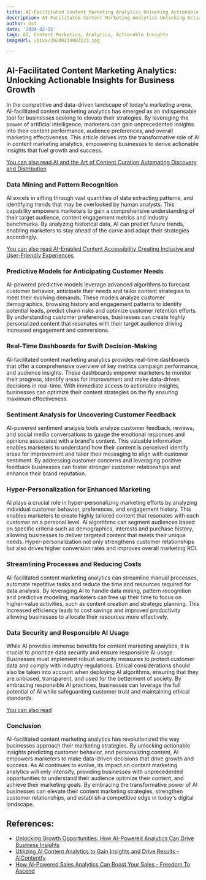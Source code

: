 ```yaml
---
title: AI-Facilitated Content Marketing Analytics Unlocking Actionable Insights
description: AI-Facilitated Content Marketing Analytics Unlocking Actionable Insights
author: Usf
date: '2024-02-15'
tags: AI, Content Marketing, Analytics, Actionable Insights
imageUrl: /pixa/20240219083123.jpg

---
```

##  AI-Facilitated Content  Marketing Analytics: Unlocking Actionable  Insights for Business Growth

In the competitive and data-driven landscape of today's marketing arena, AI-facilitated content marketing analytics has emerged as an indispensable tool for businesses seeking to elevate  their strategies.  By leveraging the power of  artificial intelligence, marketers can gain unprecedented insights into their content  performance, audience preferences, and overall marketing effectiveness. This article delves into the transformative  role of AI in content marketing analytics, empowering businesses to  derive  actionable insights that fuel growth and success.

[You can also  read AI and  the Art  of Content Curation  Automating Discovery and Distribution](AI%20and%20the%20Art%20of%20Content%20Curation%20Automating%20Discovery%20and%20Distribution)


### Data Mining and Pattern Recognition

AI  excels in sifting through vast quantities of data extracting patterns, and identifying trends that may be overlooked by human analysts. This capability empowers marketers to gain a comprehensive understanding  of their target audience, content engagement metrics and industry benchmarks. By  analyzing historical data, AI can predict future  trends, enabling  marketers to stay ahead of the curve and adapt their strategies accordingly.

[You can also read AI-Enabled Content Accessibility Creating Inclusive and User-Friendly Experiences](AI-Enabled%20Content%20Accessibility%20Creating%20Inclusive%20and%20User-Friendly%20Experiences)


### Predictive Models for  Anticipating Customer Needs

AI-powered predictive models leverage advanced algorithms to  forecast customer behavior, anticipate their needs and tailor content strategies to meet their evolving demands. These models analyze customer demographics, browsing history and engagement  patterns to identify potential leads, predict churn  risks and optimize customer retention efforts.  By  understanding customer preferences, businesses can create highly personalized content  that resonates with their target audience driving increased  engagement and conversions.

### Real-Time Dashboards for Swift Decision-Making

AI-facilitated  content marketing analytics provides real-time dashboards  that offer a comprehensive  overview of  key metrics campaign performance, and audience insights. These dashboards empower marketers to monitor their progress,  identify areas for improvement and  make data-driven decisions in real-time. With immediate access to actionable insights, businesses can optimize their content strategies on the fly ensuring maximum  effectiveness.

###  Sentiment Analysis for Uncovering Customer Feedback

AI-powered sentiment analysis tools analyze customer feedback, reviews, and  social media conversations to gauge  the emotional responses and  opinions associated with a brand's content. This  valuable information enables marketers to understand how their content is perceived identify areas for improvement and tailor  their messaging to align with customer sentiment. By addressing customer concerns  and leveraging positive feedback businesses can foster stronger customer relationships and enhance their  brand  reputation.

### Hyper-Personalization  for Enhanced Marketing

AI plays a crucial role in hyper-personalizing marketing  efforts by analyzing individual customer behavior, preferences, and engagement history. This enables marketers to create highly tailored content that resonates with each customer  on a personal level. AI algorithms can segment audiences based on specific criteria such as demographics,  interests and purchase history,  allowing businesses to deliver  targeted content that meets their unique needs. Hyper-personalization not only strengthens customer relationships but also drives higher conversion  rates and improves  overall marketing ROI.

### Streamlining Processes and Reducing Costs

AI-facilitated content  marketing analytics can streamline manual processes, automate repetitive tasks and reduce the time  and resources required for data analysis. By leveraging AI to handle data mining, pattern recognition and predictive modeling, marketers can free up their time to focus on higher-value activities, such as content creation and strategic planning. This increased efficiency leads  to cost savings  and improved productivity allowing businesses to allocate their resources more effectively.

### Data Security  and Responsible AI Usage

While AI provides immense benefits for content marketing analytics, it is crucial to prioritize data security and ensure responsible AI usage. Businesses must implement robust security measures to protect  customer data and comply with industry regulations. Ethical considerations should  also be taken into  account when deploying AI algorithms, ensuring  that they are unbiased, transparent,  and used for the betterment of society. By embracing responsible AI practices, businesses can leverage the full potential of AI while safeguarding customer trust and maintaining ethical standards.

[You can also read ]()


### Conclusion

AI-facilitated content marketing analytics has revolutionized the way businesses approach  their marketing strategies. By unlocking actionable insights predicting customer behavior, and personalizing content, AI empowers  marketers to make data-driven decisions that drive growth and success. As AI continues to evolve, its impact on content marketing analytics will only intensify, providing businesses with unprecedented opportunities to understand  their audience optimize their content, and  achieve their marketing goals.  By embracing the transformative power of AI businesses can elevate their content  marketing strategies, strengthen customer relationships, and  establish  a competitive edge in  today's  digital landscape.

## References:
- [Unlocking Growth Opportunities: How AI-Powered Analytics Can Drive Business Insights](https://www.linkedin.com/pulse/unlocking-growth-opportunities-how-ai-powered-analytics-can-drive)
- [Utilizing AI Content Analytics to Gain Insights and Drive Results - AIContentfy](https://aicontentfy.com/en/blog/utilizing-ai-content-analytics-to-gain-insights-and-drive-results)
- [How AI-Powered Sales Analytics Can Boost Your Sales - Freedom To Ascend](https://www.freedomtoascend.com/sales/sales-technology/ai/ai-powered-sales-analytics/)
